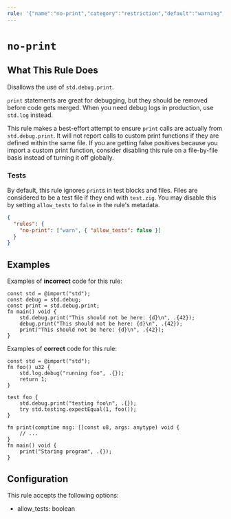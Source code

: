 ```yaml
---
rule: '{"name":"no-print","category":"restriction","default":"warning","fix":{"kind":"none","dangerous":false}}'
---
```


# `no-print`

<RuleBanner category="restriction" default="warning" />

## What This Rule Does

Disallows the use of `std.debug.print`.

`print` statements are great for debugging, but they should be removed
before code gets merged. When you need debug logs in production, use
`std.log` instead.

This rule makes a best-effort attempt to ensure `print` calls are actually
from `std.debug.print`. It will not report calls to custom print functions
if they are defined within the same file. If you are getting false positives
because you import a custom print function, consider disabling this rule on
a file-by-file basis instead of turning it off globally.

### Tests

By default, this rule ignores `print`s in test blocks and files. Files are
considered to be a test file if they end with `test.zig`. You may disable
this by setting `allow_tests` to `false` in the rule's metadata.

```json
{
  "rules": {
    "no-print": ["warn", { "allow_tests": false }]
  }
}
```

## Examples

Examples of **incorrect** code for this rule:

```zig
const std = @import("std");
const debug = std.debug;
const print = std.debug.print;
fn main() void {
    std.debug.print("This should not be here: {d}\n", .{42});
    debug.print("This should not be here: {d}\n", .{42});
    print("This should not be here: {d}\n", .{42});
}
```

Examples of **correct** code for this rule:

```zig
const std = @import("std");
fn foo() u32 {
    std.log.debug("running foo", .{});
    return 1;
}

test foo {
    std.debug.print("testing foo\n", .{});
    try std.testing.expectEqual(1, foo());
}
```

```zig
fn print(comptime msg: []const u8, args: anytype) void {
    // ...
}
fn main() void {
    print("Staring program", .{});
}
```

## Configuration

This rule accepts the following options:

- allow_tests: boolean
